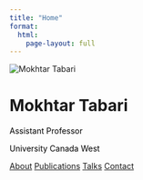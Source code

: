 ```yaml
---
title: "Home"
format:
  html:
    page-layout: full
---
```


```{=html}
<div class="hero-section">
<div class="hero-container">
  <div class="top-section">
    <div class="profile-section">
      <img src="img/profile.png" alt="Mokhtar Tabari" class="profile-image">
    </div>
    <div class="info-section">
      <h1 class="name-title">Mokhtar Tabari</h1>
      <p class="position" style="color: #000000 !important;">Assistant Professor</p>
      <p class="affiliation" style="color: #000000 !important;">University Canada West</p>

      <div class="nav-links">
        <a href="about.qmd" class="nav-button primary">About</a>
        <a href="publications.qmd" class="nav-button">Publications</a>
        <a href="talks.qmd" class="nav-button">Talks</a>
        <a href="contact.qmd" class="nav-button">Contact</a>
      </div>
    </div>
  </div>
</div>
</div>

<!-- Social Links at bottom of page -->
<div class="footer-social-section">
  <div class="social-links">
    <a href="mailto:mokhtar.tabari@ucanwest.ca" class="social-button">
      <i class="fas fa-envelope"></i>
    </a>
    <a href="https://bsky.app/profile/mokhtartabari.bsky.social" target="_blank" class="social-button">
      <i class="fa-brands fa-bluesky"></i>
    </a>
    <a href="https://github.com/mokhtartabari" target="_blank" class="social-button">
      <i class="fab fa-github"></i>
    </a>
    <a href="https://scholar.google.com/citations?user=Eti_yWQAAAAJ&hl=en" target="_blank" class="social-button">
      <i class="ai ai-google-scholar"></i>
    </a>
    <a href="https://www.linkedin.com/in/mokhtar-tabari/" target="_blank" class="social-button">
      <i class="fab fa-linkedin"></i>
    </a>
    <a href="files/cv.pdf" target="_blank" class="social-button">
      <i class="ai ai-cv"></i>
    </a>
  </div>
</div>
```
